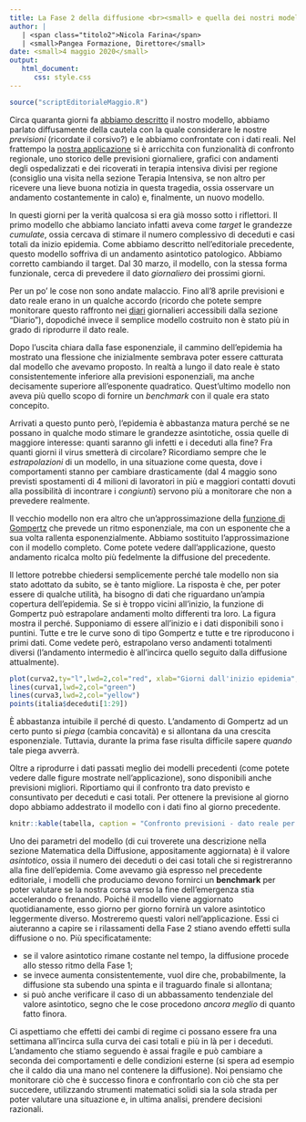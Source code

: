 ```yaml
---
title: La Fase 2 della diffusione <br><small> e quella dei nostri modelli</small>
author: |
   | <span class="titolo2">Nicola Farina</span>
   | <small>Pangea Formazione, Direttore</small>
date: <small>4 maggio 2020</small>
output: 
   html_document:
      css: style.css
---
```

```r
source("scriptEditorialeMaggio.R")
```
Circa quaranta giorni fa [abbiamo descritto](https://www.pangeadds.eu/demos/CoVid19/Report21marzo2020.html) il nostro modello, abbiamo parlato diffusamente della cautela con la quale considerare le nostre *previsioni* (ricordate il corsivo?) e le abbiamo confrontate con i dati reali. Nel frattempo la [nostra applicazione](https://www.pangeadds.eu/demos/CoVid19/) si è arricchita con funzionalità di confronto regionale, uno storico delle previsioni giornaliere, grafici con andamenti degli ospedalizzati e dei ricoverati in terapia intensiva divisi per regione (consiglio una visita nella sezione Terapia Intensiva, se non altro per ricevere una lieve buona notizia in questa tragedia, ossia osservare un andamento costantemente in calo) e, finalmente, un nuovo modello.
 
In questi giorni per la verità qualcosa si era già mosso sotto i riflettori. Il primo modello che abbiamo lanciato infatti aveva come *target* le grandezze *cumulate*, ossia cercava di stimare il numero complessivo di deceduti e casi totali da inizio epidemia. Come abbiamo descritto nell'editoriale precedente, questo modello soffriva di un andamento asintotico patologico. Abbiamo corretto cambiando il target. Dal 30 marzo, il modello, con la stessa forma funzionale, cerca di prevedere il dato *giornaliero* dei prossimi giorni. 

Per un po' le cose non sono andate malaccio. Fino all'8 aprile previsioni e dato reale erano in un qualche accordo (ricordo che potete sempre monitorare questo raffronto nei [diari](https://www.pangeadds.eu/demos/CoVid19/pastDiary/tabReport_2020-05-03.html)  giornalieri accessibili dalla sezione "Diario"), dopodiché invece il semplice modello costruito non è stato più in grado di riprodurre il dato reale. 

Dopo l'uscita chiara dalla fase esponenziale, il cammino dell'epidemia ha mostrato una flessione che inizialmente sembrava poter essere catturata dal modello che avevamo proposto. In realtà a lungo il dato reale è stato consistentemente inferiore alla previsioni esponenziali, ma anche decisamente superiore all'esponente quadratico. Quest'ultimo modello non aveva più quello scopo di fornire un *benchmark* con il quale era stato concepito. 

Arrivati a questo punto però, l'epidemia è abbastanza matura perché se ne possano in qualche modo stimare le grandezze asintotiche, ossia quelle di maggiore interesse: quanti saranno gli infetti e i deceduti alla fine? Fra quanti giorni il virus smetterà di circolare? Ricordiamo sempre che le *estrapolazioni* di un modello, in una situazione come questa, dove i comportamenti stanno per cambiare drasticamente (dal 4 maggio sono previsti spostamenti di 4 milioni di lavoratori in più e maggiori contatti dovuti alla possibilità di incontrare i *congiunti*) servono più a monitorare che non a prevedere realmente.

Il vecchio modello non era altro che un'approssimazione della [funzione di Gompertz](https://it.wikipedia.org/wiki/Legge_di_Gompertz) che prevede un ritmo esponenziale, ma con un esponente che a sua volta rallenta esponenzialmente. Abbiamo sostituito l'approssimazione con il modello completo. Come potete vedere dall'applicazione, questo andamento ricalca molto più fedelmente la diffusione del precedente.

Il lettore potrebbe chiedersi semplicemente perché tale modello non sia stato adottato da subito, se è tanto migliore. La risposta è che, per poter essere di qualche utilità,  ha bisogno di dati che riguardano un'ampia copertura dell'epidemia. Se si è troppo vicini all'inizio, la funzione di Gompertz può estrapolare andamenti molto differenti tra loro. La figura mostra il perché. Supponiamo di essere all'inizio e i dati disponibili sono i puntini. Tutte e tre le curve sono di tipo Gompertz e tutte e tre riproducono i primi dati. Come vedete però, estrapolano verso andamenti totalmenti diversi (l'andamento intermedio è all'incirca quello seguito dalla diffusione attualmente).

 
```r
plot(curva2,ty="l",lwd=2,col="red", xlab="Giorni dall'inizio epidemia", ylab="Deceduti",cex.lab=1.4)
lines(curva1,lwd=2,col="green")
lines(curva3,lwd=2,col="yellow")
points(italia$deceduti[1:29])
```

&Egrave; abbastanza intuibile il perché di questo. L'andamento di Gompertz ad un certo punto si *piega* (cambia concavità) e si allontana da una crescita esponenziale. Tuttavia, durante la prima fase risulta difficile sapere *quando* tale piega avverrà.

Oltre a riprodurre i dati passati meglio dei modelli precedenti (come potete vedere dalle figure mostrate nell'applicazione), sono disponibili anche previsioni migliori. Riportiamo qui il confronto tra dato previsto e consuntivato per deceduti e casi totali. Per ottenere la previsione al giorno dopo abbiamo addestrato il modello con i dati fino al giorno precedente. 

```r
knitr::kable(tabella, caption = "Confronto previsioni - dato reale per i deceduti e i casi totali")
```

Uno dei parametri del modello (di cui troverete una descrizione nella sezione Matematica della Diffusione, appositamente aggiornata) è il valore *asintotico*, ossia il numero dei deceduti o dei casi totali che si registreranno alla fine dell'epidemia. Come avevamo già espresso nel precedente editoriale, i modelli che produciamo devono fornirci un **benchmark** per poter valutare se la nostra corsa verso la fine dell'emergenza stia accelerando o frenando. Poiché il modello viene aggiornato quotidianamente, esso giorno per giorno fornirà un valore asintotico leggermente diverso. Mostreremo questi valori nell'applicazione. Essi ci aiuteranno a capire se i rilassamenti della Fase 2 stiano avendo effetti sulla diffusione o no. Più specificatamente:

- se il valore asintotico rimane costante nel tempo, la diffusione procede allo stesso ritmo della Fase 1;
- se invece aumenta consistentemente, vuol dire che, probabilmente, la diffusione sta subendo una spinta e il traguardo finale si allontana;
- si può anche verificare il caso di un abbassamento tendenziale del valore asintotico, segno che le cose procedono *ancora meglio* di quanto fatto finora. 

Ci aspettiamo che effetti dei cambi di regime ci possano essere fra una settimana all'incirca sulla curva dei casi totali e più in là per i deceduti. L'andamento che stiamo seguendo è assai fragile e può cambiare a seconda dei comportamenti e delle condizioni esterne (si spera ad esempio che il caldo dia una mano nel contenere la diffusione). Noi pensiamo che monitorare ciò che è successo finora e confrontarlo con ciò che sta per succedere, utilizzando strumenti matematici solidi sia la sola strada per poter valutare una situazione e, in ultima analisi, prendere decisioni razionali.
<br><br><br><br>
